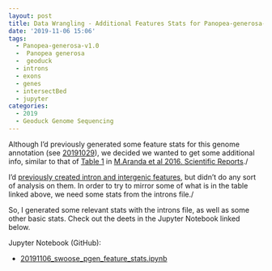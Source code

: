 ```yaml
---
layout: post
title: Data Wrangling - Additional Features Stats for Panopea-generosa-v1.0
date: '2019-11-06 15:06'
tags:
  - Panopea-generosa-v1.0
  -  Panopea generosa
  -  geoduck
  - introns
  - exons
  - genes
  - intersectBed
  - jupyter
categories:
  - 2019
  - Geoduck Genome Sequencing
---
```

Although I'd previously generated some feature stats for this genome annotation (see [20191029](https://robertslab.github.io/sams-notebook/posts/2019/2019-10-29-Genome-Feature-Counts-Panopea-generosa-vv0.74.a4.html)), we decided we wanted to get some additional info, similar to that of [Table 1](https://www.nature.com/articles/srep39734/tables/1) in [M.Aranda et al 2016. Scientific Reports](https://www.nature.com/articles/srep39734)./

I'd [previously created intron and intergenic features](https://robertslab.github.io/sams-notebook/posts/2019/2019-10-30-Data-Wrangling-Create-Panopea-generosa-vv0.74.a4-Intron-and-Intergenic-BED-Files.html), but didn't do any sort of analysis on them. In order to try to mirror some of what is in the table linked above, we need some stats from the introns file./

So, I generated some relevant stats with the introns file, as well as some other basic stats. Check out the deets in the Jupyter Notebook linked below.


Jupyter Notebook (GitHub):

- [20191106_swoose_pgen_feature_stats.ipynb](https://github.com/RobertsLab/code/blob/master/notebooks/sam/20191106_swoose_pgen_feature_stats.ipynb)
